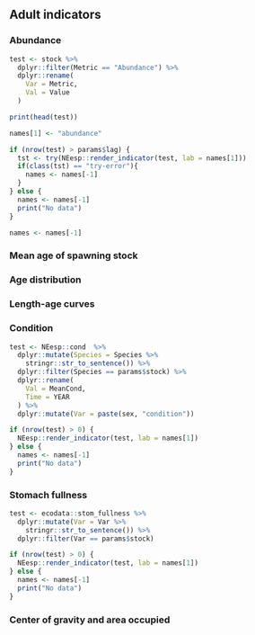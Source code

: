 ## Adult indicators

### Abundance
```r
test <- stock %>%
  dplyr::filter(Metric == "Abundance") %>%
  dplyr::rename(
    Var = Metric,
    Val = Value
  )

print(head(test))

names[1] <- "abundance"

if (nrow(test) > params$lag) {
  tst <- try(NEesp::render_indicator(test, lab = names[1]))
  if(class(tst) == "try-error"){
    names <- names[-1]
  }
} else {
  names <- names[-1]
  print("No data")
}

names <- names[-1]
```

### Mean age of spawning stock

### Age distribution

### Length-age curves

### Condition
```r
test <- NEesp::cond  %>%
  dplyr::mutate(Species = Species %>%
    stringr::str_to_sentence()) %>%
  dplyr::filter(Species == params$stock) %>%
  dplyr::rename(
    Val = MeanCond,
    Time = YEAR
  ) %>%
  dplyr::mutate(Var = paste(sex, "condition"))

if (nrow(test) > 0) {
  NEesp::render_indicator(test, lab = names[1])
} else {
  names <- names[-1]
  print("No data")
}
```

### Stomach fullness
```r
test <- ecodata::stom_fullness %>%
  dplyr::mutate(Var = Var %>%
    stringr::str_to_sentence()) %>%
  dplyr::filter(Var == params$stock)

if (nrow(test) > 0) {
  NEesp::render_indicator(test, lab = names[1])
} else {
  names <- names[-1]
  print("No data")
}
```

### Center of gravity and area occupied
